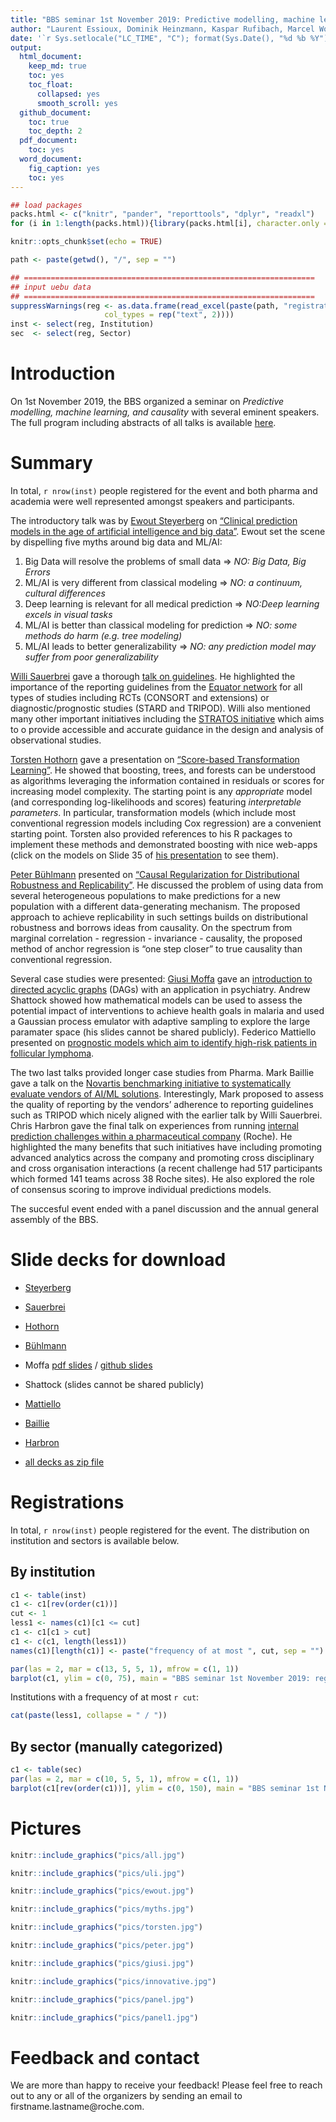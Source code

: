 ```yaml
---
title: "BBS seminar 1st November 2019: Predictive modelling, machine learning, and causality"
author: "Laurent Essioux, Dominik Heinzmann, Kaspar Rufibach, Marcel Wolbers"
date: '`r Sys.setlocale("LC_TIME", "C"); format(Sys.Date(), "%d %b %Y")`'
output:
  html_document:
    keep_md: true
    toc: yes
    toc_float:
      collapsed: yes
      smooth_scroll: yes
  github_document: 
    toc: true
    toc_depth: 2
  pdf_document:
    toc: yes
  word_document:
    fig_caption: yes
    toc: yes
---
```


```r
## load packages
packs.html <- c("knitr", "pander", "reporttools", "dplyr", "readxl")
for (i in 1:length(packs.html)){library(packs.html[i], character.only = TRUE)}

knitr::opts_chunk$set(echo = TRUE)

path <- paste(getwd(), "/", sep = "")

## =================================================================
## input uebu data
## =================================================================
suppressWarnings(reg <- as.data.frame(read_excel(paste(path, "registrations.xls", sep = ""), 
                     col_types = rep("text", 2))))
inst <- select(reg, Institution)
sec  <- select(reg, Sector)
```

# Introduction

On 1st November 2019, the BBS organized a seminar on _Predictive modelling, machine learning, and causality_ with several eminent speakers. The full program including abstracts of all talks is available [here](http://bbs.ceb-institute.org/?p=1317).

# Summary

In total, `r nrow(inst)` people registered for the event and both pharma and academia were well represented amongst speakers and participants. 

The introductory talk was by [Ewout Steyerberg](https://www.universiteitleiden.nl/en/staffmembers/ewout-steyerberg) on 
["Clinical prediction models in the age of artificial intelligence and big data"](slides/1_Steyerberg.pdf). 
Ewout set the scene by dispelling five myths around big data and ML/AI:

1. Big Data will resolve the problems of small data $\Rightarrow$ _NO: Big Data, Big Errors_
2. ML/AI is very different from classical modeling $\Rightarrow$ _NO: a continuum, cultural differences_
3. Deep learning is relevant for all medical prediction $\Rightarrow$ _NO:Deep learning excels in visual tasks_
4. ML/AI is better than classical modeling for prediction $\Rightarrow$ _NO: some methods do harm (e.g. tree modeling)_
5. ML/AI leads to better generalizability $\Rightarrow$ _NO: any prediction model may suffer from poor generalizability_

[Willi Sauerbrei](https://www.imbi.uni-freiburg.de/persons-de/wfs-de/person_view_de) gave a thorough [talk on guidelines](slides/2_Sauerbrei.pdf). 
He highlighted the importance of the reporting guidelines from the [Equator network](http://www.equator-network.org/) for all types of studies including RCTs (CONSORT and extensions) or diagnostic/prognostic studies (STARD and TRIPOD). 
Willi also mentioned many other important initiatives including the [STRATOS initiative](http://www.stratos-initiative.org/) which aims to o provide accessible and accurate guidance in the design and analysis of observational studies.

[Torsten Hothorn](http://user.math.uzh.ch/hothorn/) gave a presentation on ["Score-based Transformation Learning"](slides/3_Hothorn.pdf). 
He showed that boosting, trees, and forests can be understood as algorithms leveraging the information contained in residuals
or scores for increasing model complexity. The starting point is any _appropriate_ model (and corresponding log-likelihoods and scores) featuring _interpretable parameters_. In particular, transformation models (which include most conventional regression models including Cox regression) are a convenient starting point. Torsten also provided references to his R packages to implement these methods and demonstrated boosting with nice web-apps (click on the models on Slide 35 of [his presentation](slides/3_Hothorn.pdf) to see them).

[Peter Bühlmann](https://stat.ethz.ch/~buhlmann/) presented on ["Causal Regularization for Distributional Robustness and Replicability"](slides/4_Buehlmann.pdf). He discussed the problem of using data from several heterogeneous populations to make predictions for a new population with a different data-generating mechanism. The proposed approach to achieve replicability in such settings builds on distributional robustness and borrows ideas from causality. On the spectrum from marginal correlation - regression - invariance - causality, the proposed method of anchor regression is "one step closer" to true causality than conventional regression. 

Several case studies were presented: [Giusi Moffa](https://dmi.unibas.ch/de/forschung/mathematik/statistical-science/) gave an [introduction to directed acyclic graphs](slides/5_Moffa.pdf) (DAGs) with an application in psychiatry. Andrew Shattock showed how mathematical models can be used to assess the potential impact of interventions to achieve health goals in malaria and used a Gaussian process emulator with adaptive sampling to explore the large paramater space (his slides cannot be shared publicly). Federico Mattiello presented on [prognostic models which aim to identify high-risk patients in follicular lymphoma](slides/7_Mattiello.pdf).

The two last talks provided longer case studies from Pharma. Mark Baillie gave a talk on the [Novartis benchmarking initiative to systematically evaluate vendors of AI/ML solutions](slides/8_Baillie.pdf). Interestingly, Mark proposed to assess the quality of reporting by the vendors' adherence to reporting guidelines such as TRIPOD which nicely aligned with the earlier talk by Willi Sauerbrei. Chris Harbron gave the final talk on experiences from running [internal prediction challenges within a pharmaceutical company](slides/9_Harbron.pdf) (Roche). He highlighted the many benefits that such initiatives have including promoting advanced analytics across the company and promoting cross disciplinary and cross organisation interactions (a recent challenge had 517  participants which formed 141 teams across 38 Roche sites). He also explored the role of consensus scoring to improve individual predictions models.

The succesful event ended with a panel discussion and the annual general assembly of the BBS.

# Slide decks for download

* [Steyerberg](slides/1_Steyerberg.pdf)
* [Sauerbrei](slides/2_Sauerbrei.pdf)
* [Hothorn](slides/3_Hothorn.pdf)
* [Bühlmann](slides/4_Buehlmann.pdf)
* Moffa [pdf slides](slides/5_Moffa.pdf) / [github slides](https://annlia.github.io/jPublica/BBS_201911/psychoDAGs201911.html)
* Shattock (slides cannot be shared publicly)
* [Mattiello](slides/7_Mattiello.pdf)
* [Baillie](slides/8_Baillie.pdf)
* [Harbron](slides/9_Harbron.pdf)

* [all decks as zip file](slides/20191101 BBS all slide decks.zip)

# Registrations

In total, `r nrow(inst)` people registered for the event. The distribution on institution and sectors is available below.

## By institution

```r
c1 <- table(inst)
c1 <- c1[rev(order(c1))]
cut <- 1
less1 <- names(c1)[c1 <= cut]
c1 <- c1[c1 > cut]
c1 <- c(c1, length(less1))
names(c1)[length(c1)] <- paste("frequency of at most ", cut, sep = "")

par(las = 2, mar = c(13, 5, 5, 1), mfrow = c(1, 1))
barplot(c1, ylim = c(0, 75), main = "BBS seminar 1st November 2019: registrations", ylab = "number of participants")
```

Institutions with a frequency of at most `r cut`: 
```r
cat(paste(less1, collapse = " / "))
```

## By sector (manually categorized)

```r
c1 <- table(sec)
par(las = 2, mar = c(10, 5, 5, 1), mfrow = c(1, 1))
barplot(c1[rev(order(c1))], ylim = c(0, 150), main = "BBS seminar 1st November 2019: registrations by sector", ylab = "number of participants")
```

# Pictures

```r
knitr::include_graphics("pics/all.jpg")
```

```r
knitr::include_graphics("pics/uli.jpg")
```

```r
knitr::include_graphics("pics/ewout.jpg")
```

```r
knitr::include_graphics("pics/myths.jpg")
```

```r
knitr::include_graphics("pics/torsten.jpg")
```

```r
knitr::include_graphics("pics/peter.jpg")
```

```r
knitr::include_graphics("pics/giusi.jpg")
```

```r
knitr::include_graphics("pics/innovative.jpg")
```

```r
knitr::include_graphics("pics/panel.jpg")
```

```r
knitr::include_graphics("pics/panel1.jpg")
```

# Feedback and contact

We are more than happy to receive your feedback! Please feel free to reach out to any or all of the organizers by sending an email to firstname.lastname@roche.com.